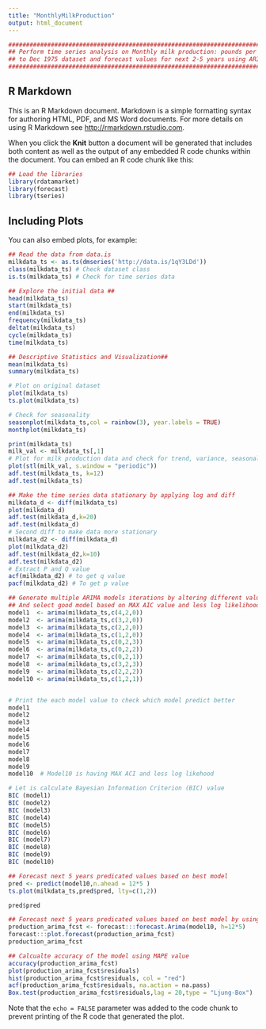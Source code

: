 ---
title: "MonthlyMilkProduction"
output: html_document
---

```{r problem}
####################################################################################
## Perform time series analysis on Monthly milk production: pounds per cow Jan 1962
## to Dec 1975 dataset and forecast values for next 2-5 years using ARIMA model
####################################################################################
```

## R Markdown

This is an R Markdown document. Markdown is a simple formatting syntax for authoring HTML, PDF, and MS Word documents. For more details on using R Markdown see <http://rmarkdown.rstudio.com>.

When you click the **Knit** button a document will be generated that includes both content as well as the output of any embedded R code chunks within the document. You can embed an R code chunk like this:

```{r libraries}
## Load the libraries
library(rdatamarket)
library(forecast)
library(tseries)
```

## Including Plots

You can also embed plots, for example:

```{r readandexplore}
## Read the data from data.is
milkdata_ts <- as.ts(dmseries('http://data.is/1qY3LDd'))
class(milkdata_ts) # Check dataset class
is.ts(milkdata_ts) # Check for time series data

## Explore the initial data ##
head(milkdata_ts)
start(milkdata_ts)
end(milkdata_ts)
frequency(milkdata_ts)
deltat(milkdata_ts)
cycle(milkdata_ts)
time(milkdata_ts)

```
```{r Descriptive stat}
## Descriptive Statistics and Visualization##
mean(milkdata_ts)
summary(milkdata_ts)

# Plot on original dataset
plot(milkdata_ts)
ts.plot(milkdata_ts)

# Check for seasonality 
seasonplot(milkdata_ts,col = rainbow(3), year.labels = TRUE)
monthplot(milkdata_ts)

print(milkdata_ts)
milk_val <- milkdata_ts[,1]
# Plot for milk production data and check for trend, variance, seasonality etc
plot(stl(milk_val, s.window = "periodic"))
adf.test(milkdata_ts, k=12)
adf.test(milkdata_ts)

```
```{r Dataformating}
## Make the time series data stationary by applying log and diff
milkdata_d <- diff(milkdata_ts)
plot(milkdata_d)
adf.test(milkdata_d,k=20)
adf.test(milkdata_d)
# Second diff to make data more stationary
milkdata_d2 <- diff(milkdata_d)
plot(milkdata_d2)
adf.test(milkdata_d2,k=10)
adf.test(milkdata_d2)
# Extract P and Q value
acf(milkdata_d2) # to get q value
pacf(milkdata_d2) # To get p value

```
```{r model}
## Generate multiple ARIMA models iterations by altering different values of (p, d, q)
## And select good model based on MAX AIC value and less log likelihood
model1  <- arima(milkdata_ts,c(4,2,0))
model2  <- arima(milkdata_ts,c(3,2,0))
model3  <- arima(milkdata_ts,c(2,2,0))
model4  <- arima(milkdata_ts,c(1,2,0))
model5  <- arima(milkdata_ts,c(0,2,3))
model6  <- arima(milkdata_ts,c(0,2,2))
model7  <- arima(milkdata_ts,c(0,2,1))
model8  <- arima(milkdata_ts,c(3,2,3))
model9  <- arima(milkdata_ts,c(2,2,2))
model10 <- arima(milkdata_ts,c(1,2,1))


# Print the each model value to check which model predict better
model1
model2
model3
model4
model5
model6
model7
model8
model9
model10  # Model10 is having MAX ACI and less log likehood

# Let is calculate Bayesian Information Criterion (BIC) value
BIC (model1)
BIC (model2)
BIC (model3)
BIC (model4)
BIC (model5)
BIC (model6)
BIC (model7)
BIC (model8)
BIC (model9)
BIC (model10)

```
```{r forecast}
## Forecast next 5 years predicated values based on best model
pred <- predict(model10,n.ahead = 12*5 )
ts.plot(milkdata_ts,pred$pred, lty=c(1,2))

pred$pred

## Forecast next 5 years predicated values based on best model by using another method
production_arima_fcst <- forecast:::forecast.Arima(model10, h=12*5)
forecast:::plot.forecast(production_arima_fcst)
production_arima_fcst

## Calcualte accuracy of the model using MAPE value
accuracy(production_arima_fcst)
plot(production_arima_fcst$residuals)
hist(production_arima_fcst$residuals, col = "red")
acf(production_arima_fcst$residuals, na.action = na.pass)
Box.test(production_arima_fcst$residuals,lag = 20,type = "Ljung-Box")
```
Note that the `echo = FALSE` parameter was added to the code chunk to prevent printing of the R code that generated the plot.
